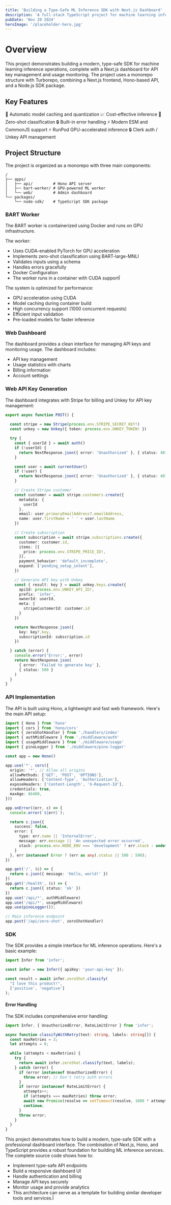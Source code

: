 ```yaml
---
title: 'Building a Type-Safe ML Inference SDK with Next.js Dashboard'
description: 'A full-stack TypeScript project for machine learning inference operations'
pubDate: 'Nov 20 2024'
heroImage: '/placeholder-hero.jpg'
---
```


# Overview
This project demonstrates building a modern, type-safe SDK for machine learning inference operations, complete with a Next.js dashboard for API key management and usage monitoring. The project uses a monorepo structure with Turborepo, combining a Next.js frontend, Hono-based API, and a Node.js SDK package.

## Key Features
🧸 Automatic model caching and quantization
📈 Cost-effective inference
🚀 Zero-shot classification
🔒 Built-in error handling
⚡️ Modern ESM and CommonJS support
⚡️ RunPod GPU-accelerated inference
🔒 Clerk auth / Unkey API management

## Project Structure
The project is organized as a monorepo with three main components:

```
/
├── apps/
│   ├── api/         # Hono API server
│   ├── bart-worker/ # GPU-powered ML worker
│   └── web/         # Admin dashboard
└── packages/
    └── node-sdk/    # TypeScript SDK package
```

### BART Worker
The BART worker is containerized using Docker and runs on GPU infrastructure.

The worker:
- Uses CUDA-enabled PyTorch for GPU acceleration
- Implements zero-shot classification using BART-large-MNLI
- Validates inputs using a schema
- Handles errors gracefully
- Docker Configuration
- The worker runs in a container with CUDA supportÏ

The system is optimized for performance:
- GPU acceleration using CUDA
- Model caching during container build
- High concurrency support (1000 concurrent requests)
- Efficient input validation
- Pre-loaded models for faster inference

### Web Dashboard
The dashboard provides a clean interface for managing API keys and monitoring usage. The dashboard includes:
- API key management
- Usage statistics with charts
- Billing information
- Account settings

### Web API Key Generation
The dashboard integrates with Stripe for billing and Unkey for API key management:
```typescript
export async function POST() {
  
  const stripe = new Stripe(process.env.STRIPE_SECRET_KEY!)
  const unkey = new Unkey({ token: process.env.UNKEY_TOKEN! })

  try {
    const { userId } = await auth()
    if (!userId) {
      return NextResponse.json({ error: 'Unauthorized' }, { status: 401 })
    }

    const user = await currentUser()
    if (!user) {
      return NextResponse.json({ error: 'Unauthorized' }, { status: 401 })
    }

    // Create Stripe customer
    const customer = await stripe.customers.create({
      metadata: {
        userId
      },
      email: user.primaryEmailAddress?.emailAddress,
      name: user.firstName + ' ' + user.lastName
    })

    // Create subscription
    const subscription = await stripe.subscriptions.create({
      customer: customer.id,
      items: [{
        price: process.env.STRIPE_PRICE_ID!,
      }],
      payment_behavior: 'default_incomplete',
      expand: ['pending_setup_intent'],
    })

    // Generate API key with Unkey
    const { result: key } = await unkey.keys.create({
      apiId: process.env.UNKEY_API_ID!,
      prefix: 'infer',
      ownerId: userId,
      meta: {
        stripeCustomerId: customer.id
      }
    })

    return NextResponse.json({
      key: key?.key,
      subscriptionId: subscription.id
    })

  } catch (error) {
    console.error('Error:', error)
    return NextResponse.json(
      { error: 'Failed to generate key' },
      { status: 500 }
    )
  }
}
```

### API Implementation
The API is built using Hono, a lightweight and fast web framework. Here's the main API setup:
```typescript
import { Hono } from 'hono'
import { cors } from 'hono/cors'
import { zeroShotHandler } from './handlers/index'
import { authMiddleware } from './middleware/auth'
import { usageMiddleware } from './middleware/usage'
import { pinoLogger } from './middleware/pino-logger'

const app = new Hono()

app.use('*', cors({
  origin: '*', // Allow all origins
  allowMethods: ['GET', 'POST', 'OPTIONS'],
  allowHeaders: ['Content-Type', 'Authorization'],
  exposeHeaders: ['Content-Length', 'X-Request-Id'],
  credentials: true,
  maxAge: 86400,
}))

app.onError((err, c) => {
  console.error(`${err}`);

  return c.json({
    success: false,
    error: {
      type: err.name || 'InternalError',
      message: err.message || 'An unexpected error occurred',
      stack: process.env.NODE_ENV === 'development' ? err.stack : undefined
    }
  }, err instanceof Error ? (err as any).status || 500 : 500);
})

app.get('/', (c) => {
  return c.json({ message: 'Hello, world!' })
})
app.get('/health', (c) => {
  return c.json({ status: 'ok' })
})
app.use('/api/*', authMiddleware)
app.use('/api/*', usageMiddleware)
app.use(pinoLogger());

// Main inference endpoint
app.post('/api/zero-shot', zeroShotHandler)
```

### SDK
The SDK provides a simple interface for ML inference operations. Here's a basic example:

```typescript
import Infer from 'infer';

const infer = new Infer({ apiKey: 'your-api-key' });

const result = await infer.zeroShot.classify(
  "I love this product!",
  ['positive', 'negative']
);
```

#### Error Handling
The SDK includes comprehensive error handling:

```typescript
import Infer, { UnauthorizedError, RateLimitError } from 'infer';

async function classifyWithRetry(text: string, labels: string[]) {
  const maxRetries = 3;
  let attempts = 0;

  while (attempts < maxRetries) {
    try {
      return await infer.zeroShot.classify(text, labels);
    } catch (error) {
      if (error instanceof UnauthorizedError) {
        throw error; // Don't retry auth errors
      }
      if (error instanceof RateLimitError) {
        attempts++;
        if (attempts === maxRetries) throw error;
        await new Promise(resolve => setTimeout(resolve, 1000 * attempts));
        continue;
      }
      throw error;
    }
  }
}
```


This project demonstrates how to build a modern, type-safe SDK with a professional dashboard interface. The combination of Next.js, Hono, and TypeScript provides a robust foundation for building ML inference services.
The complete source code shows how to:
- Implement type-safe API endpoints
- Build a responsive dashboard UI
- Handle authentication and billing
- Manage API keys securely
- Monitor usage and provide analytics
- This architecture can serve as a template for building similar developer tools and services.Ï


